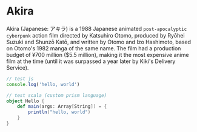 # Akira

Akira (Japanese: アキラ) is a 1988 Japanese animated `post-apocalyptic cyberpunk` action film
directed by Katsuhiro Otomo, produced by Ryōhei Suzuki and Shunzō Katō, and written by Otomo
and Izo Hashimoto, based on Otomo's 1982 manga of the same name. The film had a production
budget of ¥700 million ($5.5 million), making it the most expensive anime film at the time
(until it was surpassed a year later by Kiki's Delivery Service).

```js
// test js
console.log('hello, world')
```

```scala
// test scala (custom prism language)
object Hello {
    def main(args: Array[String]) = {
        println("hello, world")
    }
}
```


